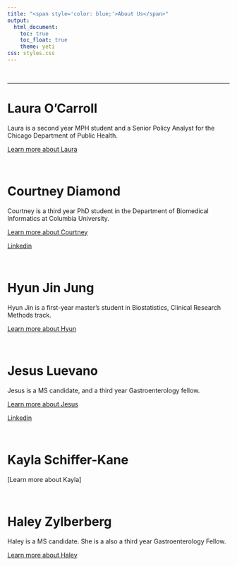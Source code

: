 ```yaml
---
title: "<span style='color: blue;'>About Us</span>"
output: 
  html_document:
    toc: true
    toc_float: true
    theme: yeti
css: styles.css
---
```

 &nbsp;
 
 ***
 
# Laura O'Carroll

Laura is a second year MPH student and a Senior Policy Analyst for the Chicago Department of Public Health. 

[Learn more about Laura](https://github.com/laura0carroll)

 &nbsp;

# Courtney Diamond

Courtney is a third year PhD student in the Department of Biomedical Informatics at Columbia University. 

[Learn more about Courtney](https://courtneyjdiamond.github.io/)

[Linkedin](https://www.linkedin.com/in/courtneyjdiamond/)

 &nbsp;

# Hyun Jin Jung

Hyun Jin is a first-year master’s student in Biostatistics, Clinical Research Methods track.

[Learn more about Hyun](https://github.com/hyun7in)

 &nbsp;

# Jesus Luevano

Jesus is a MS candidate, and a third year Gastroenterology fellow. 

[Learn more about Jesus](https://github.com/jmlue)

[Linkedin](https://www.linkedin.com/in/jesus-m-luevano-md/)

 &nbsp;

# Kayla Schiffer-Kane

[Learn more about Kayla]

 &nbsp;

# Haley Zylberberg

Haley is a MS candidate. She is a also a third year Gastroenterology Fellow.

[Learn more about Haley](https://haleyzylberberg.github.io/)